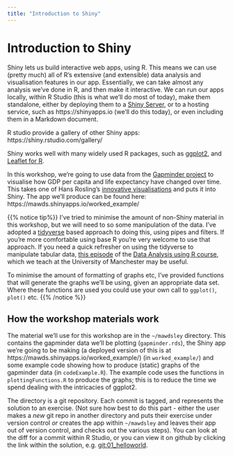```yaml
---
title: "Introduction to Shiny"
---
```


# Introduction to Shiny

Shiny lets us build interactive web apps, using R.   This means we can use (pretty much) all of R's extensive (and extensible) data analysis and visualisation features in our app.  Essentially, we can take almost any analysis we've done in R, and then make it interactive.   We can run our apps locally, within R Studio (this is what we'll do most of today), make them standalone, either by deploying them to a [Shiny Server](https://www.rstudio.com/products/shiny/shiny-server/), or to a hosting service, such as https://shinyapps.io (we'll do this today), or even including them in a Markdown document.

R studio provide a gallery of other Shiny apps: https://shiny.rstudio.com/gallery/

Shiny works well with many widely used R packages, such as [ggplot2](https://ggplot2.tidyverse.org/), and [Leaflet for R](https://rstudio.github.io/leaflet/).  

In this workshop, we're going to use data from the [Gapminder project](https://www.gapminder.org) to visualise how GDP per capita and life expectancy have changed over time.   This takes one of Hans Rosling's 
[innovative visualisations](https://youtu.be/jbkSRLYSojo?t=90) and puts it into Shiny. The app we'll produce can be found here: https://mawds.shinyapps.io/worked_example/


{{% notice tip%}}
I've tried to minimise the amount of non-Shiny material in this workshop, but we will need to so some manipulation of the data. I've adopted a [tidyverse](https://www.tidyverse.org/) based approach to doing this, using pipes and filters.  If you're more comfortable using base R you're very welcome to use that approach.   If you need a quick refresher on using the tidyverse to manipulate tabular data, [this episode](https://uomresearchit.github.io/r-tidyverse-intro/04-dplyr/) of the [Data Analysis using R course](https://uomresearchit.github.io/r-tidyverse-intro/), which we teach at the University of Manchester may be useful.
 
To minimise the amount of formatting of graphs etc, I've provided functions that will generate the graphs we'll be using, given an appropriate data set.  Where these functions are used you could use your own call to `ggplot()`, `plot()` etc.
{{% /notice %}}


## How the workshop materials work

The material we'll use for this workshop are in the `~/mawdsley` directory.  This contains the gapminder data we'll be plotting (`gapminder.rds`), the Shiny app we're going to be making (a deployed version of this is at https://mawds.shinyapps.io/worked_example/) (in `worked_example/`) and some example code showing how to produce (static) graphs of the gapminder data (in `codeExample.R`).  The example code uses the functions in `plottingFunctions.R` to produce the graphs; this is to reduce the time we spend dealing with the intricacies of ggplot2.

The directory is a git repository.  Each commit is tagged, and represents the solution to an exercise.  (Not sure how best to do this part - either the user makes a *new* git repo in another directory and puts their exercise under version control _or_ creates the app within `~/mawdsley` and leaves their app out of version control, and checks out the various steps).  You can look at the diff for a commit within R Studio, or you can view it on github by clicking the link within the solution, e.g. [git:01_helloworld]().



